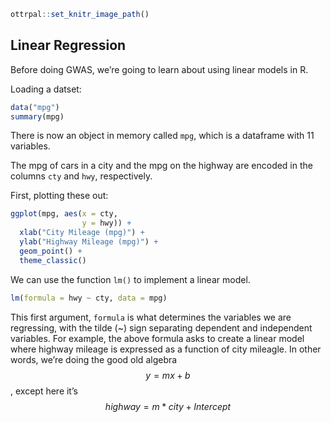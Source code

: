 ```r
ottrpal::set_knitr_image_path()
```

## Linear Regression

Before doing GWAS, we're going to learn about using linear models in R.

Loading a datset:

```r
data("mpg")
summary(mpg)
```

There is now an object in memory called `mpg`, which is a dataframe with 11 variables.

The mpg of cars in a city and the mpg on the highway are encoded in the columns `cty` and `hwy`, respectively. 

First, plotting these out: 

```r
ggplot(mpg, aes(x = cty, 
                y = hwy)) + 
  xlab("City Mileage (mpg)") + 
  ylab("Highway Mileage (mpg)") +
  geom_point() +
  theme_classic()
```

We can use the function `lm()` to implement a linear model. 

```r
lm(formula = hwy ~ cty, data = mpg)
```

This first argument, `formula` is what determines the variables we are regressing, with the tilde (~) sign separating dependent and independent variables. For example, the above formula asks to create a linear model where highway mileage is expressed as a function of city mileagle. In other words, we're doing the good old algebra $$y = mx + b$$, except here it's $$highway = m * city + Intercept$$





